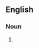 ==English==

===Noun===
{{head|en|noun form|head=[[city]] [[hall]]s}}

# {{plural of|city hall|lang=en}}